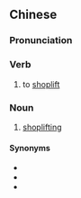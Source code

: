 {{also|入店行窃}}
==Chinese==
{{zh-forms|s=入店行窃|type=22}}

===Pronunciation===
{{zh-pron
|m=rùdiàn xíngqiè
|cat=v,n
}}

===Verb===
{{zh-verb}}

# to [[shoplift]]

===Noun===
{{zh-noun}}

# [[shoplifting]]

====Synonyms====
* {{zh-l|店鋪盜竊}}
* {{zh-l|商店偷竊}}
* {{zh-l|商店行竊}}